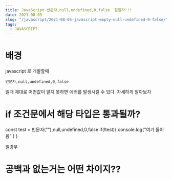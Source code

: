 ```yaml
---
title: JavaScript 빈문자,null,undefined,0,false  잘알자!!!
date: 2021-08-05
slug: "/javascript/2021-08-05-javascript-empty-null-undefined-0-false/"
tags:
  - JAVASCRIPT
---
```


# 배경
javascript 로 개발할때

`빈문자,null,undefined,0,false` 

일때 제대로 어떤값이 알지 못하면 에러를 발생시킬 수 있다.
자세하게 알아보자

# if 조건문에서 해당 타입은 통과될까?

const test = 빈문자(""),null,undefined,0,false
if(!test){
console.log("여기 들어옴" )
}

일경우

#  공백과 없는거는 어떤 차이지??

